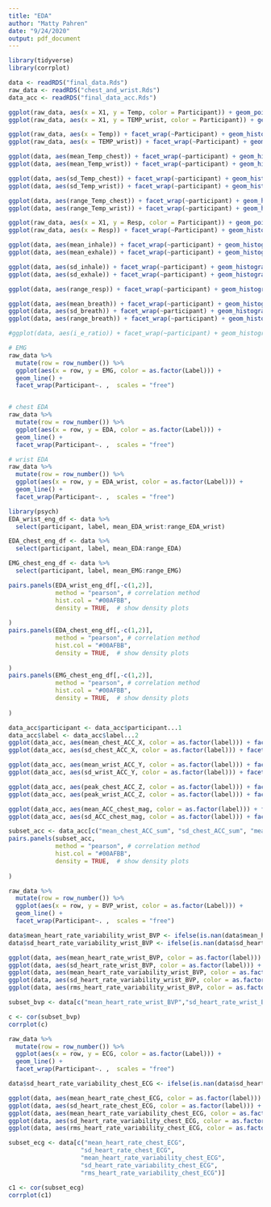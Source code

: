 ```yaml
---
title: "EDA"
author: "Matty Pahren"
date: "9/24/2020"
output: pdf_document
---
```


```r
library(tidyverse)
library(corrplot)
```

```r
data <- readRDS("final_data.Rds")
raw_data <- readRDS("chest_and_wrist.Rds")
data_acc <- readRDS("final_data_acc.Rds")
```

```r
ggplot(raw_data, aes(x = X1, y = Temp, color = Participant)) + geom_point()
ggplot(raw_data, aes(x = X1, y = TEMP_wrist, color = Participant)) + geom_point()

ggplot(raw_data, aes(x = Temp)) + facet_wrap(~Participant) + geom_histogram()
ggplot(raw_data, aes(x = TEMP_wrist)) + facet_wrap(~Participant) + geom_histogram()
```

```r
ggplot(data, aes(mean_Temp_chest)) + facet_wrap(~participant) + geom_histogram()
ggplot(data, aes(mean_Temp_wrist)) + facet_wrap(~participant) + geom_histogram()

ggplot(data, aes(sd_Temp_chest)) + facet_wrap(~participant) + geom_histogram()
ggplot(data, aes(sd_Temp_wrist)) + facet_wrap(~participant) + geom_histogram()

ggplot(data, aes(range_Temp_chest)) + facet_wrap(~participant) + geom_histogram()
ggplot(data, aes(range_Temp_wrist)) + facet_wrap(~participant) + geom_histogram()
```


```r
ggplot(raw_data, aes(x = X1, y = Resp, color = Participant)) + geom_point()
ggplot(raw_data, aes(x = Resp)) + facet_wrap(~Participant) + geom_histogram()
```


```r
ggplot(data, aes(mean_inhale)) + facet_wrap(~participant) + geom_histogram()
ggplot(data, aes(mean_exhale)) + facet_wrap(~participant) + geom_histogram()

ggplot(data, aes(sd_inhale)) + facet_wrap(~participant) + geom_histogram()
ggplot(data, aes(sd_exhale)) + facet_wrap(~participant) + geom_histogram()

ggplot(data, aes(range_resp)) + facet_wrap(~participant) + geom_histogram()

ggplot(data, aes(mean_breath)) + facet_wrap(~participant) + geom_histogram()
ggplot(data, aes(sd_breath)) + facet_wrap(~participant) + geom_histogram()
ggplot(data, aes(range_breath)) + facet_wrap(~participant) + geom_histogram()

#ggplot(data, aes(i_e_ratio)) + facet_wrap(~participant) + geom_histogram(binwidth = 5) 
```

```r
# EMG
raw_data %>% 
  mutate(row = row_number()) %>% 
  ggplot(aes(x = row, y = EMG, color = as.factor(Label))) + 
  geom_line() + 
  facet_wrap(Participant~. ,  scales = "free")


# chest EDA
raw_data %>% 
  mutate(row = row_number()) %>% 
  ggplot(aes(x = row, y = EDA, color = as.factor(Label))) + 
  geom_line() + 
  facet_wrap(Participant~. ,  scales = "free")

# wrist EDA
raw_data %>% 
  mutate(row = row_number()) %>% 
  ggplot(aes(x = row, y = EDA_wrist, color = as.factor(Label))) + 
  geom_line() + 
  facet_wrap(Participant~. ,  scales = "free")
```

```r
library(psych)
EDA_wrist_eng_df <- data %>% 
  select(participant, label, mean_EDA_wrist:range_EDA_wrist) 

EDA_chest_eng_df <- data %>% 
  select(participant, label, mean_EDA:range_EDA) 

EMG_chest_eng_df <- data %>% 
  select(participant, label, mean_EMG:range_EMG) 

pairs.panels(EDA_wrist_eng_df[,-c(1,2)], 
             method = "pearson", # correlation method
             hist.col = "#00AFBB",
             density = TRUE,  # show density plots
             
)
pairs.panels(EDA_chest_eng_df[,-c(1,2)], 
             method = "pearson", # correlation method
             hist.col = "#00AFBB",
             density = TRUE,  # show density plots
             
)
pairs.panels(EMG_chest_eng_df[,-c(1,2)], 
             method = "pearson", # correlation method
             hist.col = "#00AFBB",
             density = TRUE,  # show density plots
             
)
```
```r
data_acc$participant <- data_acc$participant...1
data_acc$label <- data_acc$label...2
ggplot(data_acc, aes(mean_chest_ACC_X, color = as.factor(label))) + facet_wrap(~participant) + geom_histogram(bindwith=30)
ggplot(data_acc, aes(sd_chest_ACC_X, color = as.factor(label))) + facet_wrap(~participant) + geom_histogram(bindwith=30)

ggplot(data_acc, aes(mean_wrist_ACC_Y, color = as.factor(label))) + facet_wrap(~participant) + geom_histogram(bindwith=30)
ggplot(data_acc, aes(sd_wrist_ACC_Y, color = as.factor(label))) + facet_wrap(~participant) + geom_histogram(bindwith=30)

ggplot(data_acc, aes(peak_chest_ACC_Z, color = as.factor(label))) + facet_wrap(~participant) + geom_histogram(bindwith=30)
ggplot(data_acc, aes(peak_wrist_ACC_Z, color = as.factor(label))) + facet_wrap(~participant) + geom_histogram(bindwith=30)

ggplot(data_acc, aes(mean_ACC_chest_mag, color = as.factor(label))) + facet_wrap(~participant) + geom_histogram(bindwith=30)
ggplot(data_acc, aes(sd_ACC_chest_mag, color = as.factor(label))) + facet_wrap(~participant) + geom_histogram(bindwith=30)
```

```r
subset_acc <- data_acc[c("mean_chest_ACC_sum", "sd_chest_ACC_sum", "mean_wrist_ACC_sum", "sd_wrist_ACC_sum")]
pairs.panels(subset_acc, 
             method = "pearson", # correlation method
             hist.col = "#00AFBB",
             density = TRUE,  # show density plots
             
)
```

```r
raw_data %>% 
  mutate(row = row_number()) %>% 
  ggplot(aes(x = row, y = BVP_wrist, color = as.factor(Label))) + 
  geom_line() + 
  facet_wrap(Participant~. ,  scales = "free")

data$mean_heart_rate_variability_wrist_BVP <- ifelse(is.nan(data$mean_heart_rate_variability_wrist_BVP),0, data$mean_heart_rate_variability_wrist_BVP)
data$sd_heart_rate_variability_wrist_BVP <- ifelse(is.nan(data$sd_heart_rate_variability_wrist_BVP),0, data$sd_heart_rate_variability_wrist_BVP)

ggplot(data, aes(mean_heart_rate_wrist_BVP, color = as.factor(label))) + facet_wrap(~participant) + geom_histogram()
ggplot(data, aes(sd_heart_rate_wrist_BVP, color = as.factor(label))) + facet_wrap(~participant) + geom_histogram()
ggplot(data, aes(mean_heart_rate_variability_wrist_BVP, color = as.factor(label))) + facet_wrap(~participant) + geom_histogram()
ggplot(data, aes(sd_heart_rate_variability_wrist_BVP, color = as.factor(label))) + facet_wrap(~participant) + geom_histogram()
ggplot(data, aes(rms_heart_rate_variability_wrist_BVP, color = as.factor(label))) + facet_wrap(~participant) + geom_histogram()

subset_bvp <- data[c("mean_heart_rate_wrist_BVP","sd_heart_rate_wrist_BVP","mean_heart_rate_variability_wrist_BVP","sd_heart_rate_variability_wrist_BVP","rms_heart_rate_variability_wrist_BVP")]

c <- cor(subset_bvp)
corrplot(c)
```

```r
raw_data %>% 
  mutate(row = row_number()) %>% 
  ggplot(aes(x = row, y = ECG, color = as.factor(Label))) + 
  geom_line() + 
  facet_wrap(Participant~. ,  scales = "free")

data$sd_heart_rate_variability_chest_ECG <- ifelse(is.nan(data$sd_heart_rate_variability_chest_ECG),0, data$sd_heart_rate_variability_chest_ECG)

ggplot(data, aes(mean_heart_rate_chest_ECG, color = as.factor(label))) + facet_wrap(~participant) + geom_histogram()
ggplot(data, aes(sd_heart_rate_chest_ECG, color = as.factor(label))) + facet_wrap(~participant) + geom_histogram()
ggplot(data, aes(mean_heart_rate_variability_chest_ECG, color = as.factor(label))) + facet_wrap(~participant) + geom_histogram()
ggplot(data, aes(sd_heart_rate_variability_chest_ECG, color = as.factor(label))) + facet_wrap(~participant) + geom_histogram()
ggplot(data, aes(rms_heart_rate_variability_chest_ECG, color = as.factor(label))) + facet_wrap(~participant) + geom_histogram()

subset_ecg <- data[c("mean_heart_rate_chest_ECG",
                    "sd_heart_rate_chest_ECG",
                    "mean_heart_rate_variability_chest_ECG",
                    "sd_heart_rate_variability_chest_ECG",
                    "rms_heart_rate_variability_chest_ECG")]

c1 <- cor(subset_ecg)
corrplot(c1)
```


